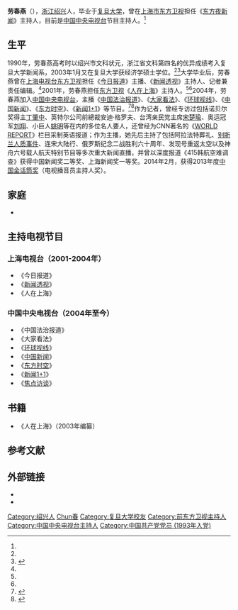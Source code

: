 {{Multiple issues|
{{BLPsources|time=2021-12-31T01:14:57+00:00}}
{{Overlinked|time=2021-12-31T01:14:57+00:00}}
}}
{{藝人
|姓名     = 劳春燕
|類型     = 节目主持
|圖片     = 
|圖片簡介 =
|本名     = 
|暱稱     =
|其他藝名 = 
|國籍     = {{PRC}}
|民族     = [[汉族|汉族]]
|籍貫     = 
|出生日期 = {{birth date and age|1972|11|30}}  
|出生地點 = {{CHN}}[[浙江省|浙江省]][[绍兴市|绍兴市]]
|逝世日期 = <!-- {{Death date and age|YYYY|MM|DD|YYYY|MM|DD}}（死亡在前，出生在后） -->
|逝世地點 = 
|職業     = 主持人
|語言     = 汉语
|母校     = [[复旦大学|复旦大学]]新闻学学士、经济学硕士
|宗教信仰 =
|配偶     = 
|兒女     = 
|父母     = 
|代表作   = 
|活躍年代 = 2003年至今
|經紀公司 = 
|獎項     = 2004年度中国最佳新闻主播<br>中国新闻奖二等奖<br>上海新闻奖一等奖
|網站     = 
}}
'''劳春燕'''（{{bd|1972年|11月30日|catIdx=Lao劳}}），[[浙江省|浙江]][[绍兴市|绍兴]]人，毕业于[[复旦大学|复旦大学]]，曾在[[上海市|上海市]][[东方卫视|东方卫视]]担任《[[东方夜新闻|东方夜新闻]]》主持人，目前是[[中国中央电视台|中国中央电视台]]节目主持人。<ref name="pqs"/>

==生平==
1990年，劳春燕高考时以绍兴市文科状元，浙江省文科第四名的优异成绩考入复旦大学新闻系，2003年1月又在复旦大学获经济学硕士学位。<ref name="pqs"/><ref name="mls">{{cite web |url=http://money.591hx.com/article/2010-12-07/0000135913s_5.shtml |title=从地方台跳槽央视后大红大紫的女主播 |date=2010-12-07 |work=和讯 |archive-url=https://web.archive.org/web/20130215023700/http://money.591hx.com/article/2010-12-07/0000135913s_5.shtml |archive-date=2013-02-15 |dead-url=yes |accessdate=2012-03-26}}</ref>大学毕业后，劳春燕曾在[[上海电视台|上海电视台]][[东方卫视|东方卫视]]担任《[[今日报道|今日报道]]》主播、《[[新闻透视|新闻透视]]》主持人、记者兼责任编辑。<ref name="mls"/>2001年，劳春燕担任[[东方卫视|东方卫视]]《[[人在上海|人在上海]]》主持人。<ref name="pqs"/><ref name="mls"/>2004年，劳春燕加入[[中国中央电视台|中国中央电视台]]，主播《[[中国法治报道|中国法治报道]]》、《[[大家看法|大家看法]]》、《[[环球视线|环球视线]]》、《[[中國新聞_(中國中央電視台節目)|中国新闻]]》、《[[东方时空|东方时空]]》、《[[新闻1+1|新闻1+1]]》等节目。<ref>{{cite web |url=http://news.163.com/11/0327/05/704LUIOF00014AED.html |title=劳春燕：我凭脑子而不是凭脸蛋说话 |date=2011-03-27 |work=网易 |archive-url=https://web.archive.org/web/20140112062654/http://news.163.com/11/0327/05/704LUIOF00014AED.html |archive-date=2014-01-12 |dead-url=yes |accessdate=2012-03-26}}</ref><ref name="pqs">{{cite web|url= http://www.hangzhou.com.cn/20040101/ca444525.htm|title=劳春燕：她曾是浙江的高考状元|date=2004-01-01|work=杭州网|archive-url= https://web.archive.org/web/20140112060910/http://www.hangzhou.com.cn/20040101/ca444525.htm|archive-date= 2014-01-12|dead-url= yes|accessdate=2012-03-26}}</ref>作为记者，曾经专访过包括诺贝尔奖得主[[丁肇中|丁肇中]]、英特尔公司前總裁安迪·格罗夫、台湾亲民党主席[[宋楚瑜|宋楚瑜]]、奥运冠军[[刘翔|刘翔]]、小巨人[[姚明|姚明]]等在内的多位名人要人，还曾经为CNN著名的《[[WORLD_REPORT|WORLD REPORT]]》栏目采制英语报道；作为主播，她先后主持了包括阿拉法特葬礼、[[别斯兰人质事件|别斯兰人质事件]]、连宋大陆行、俄罗斯纪念二战胜利六十周年、发现号重返太空以及神舟六号载人航天特别节目等多次重大新闻直播，并曾以深度报道《415韩航空难调查》获得中国新闻奖二等奖、上海新闻奖一等奖。2014年2月，获得2013年度[[金话筒奖|中国金话筒奖]]（电视播音员主持人奖）。

== 家庭 ==
*{{fact|丈夫：[[裘正義|裘正義]]（1964年-），浙江杭州人，復旦大學法學博士，《新民晚報》副總編輯，高級編輯，上海市報業協會副會長，亞洲傳播協會常務理事。曾任復旦大學新聞學院副院長。}}

== 主持电视节目 ==
=== 上海电视台（2001-2004年） ===
*《今日报道》
*《[[新闻透视_(上视)|新闻透视]]》
*《人在上海》

=== 中国中央电视台（2004年至今） ===
*《中国法治报道》
*《大家看法》
*《[[环球视线|环球视线]]》
*《[[中國新聞_(中國中央電視台節目)|中国新闻]]》
*《[[东方时空|东方时空]]》
*《[[新闻1+1|新闻1+1]]》
*《[[焦点访谈|焦点访谈]]》

== 书籍 ==
*《人在上海》（2003年编纂）

==参考文献==
{{reflist}}

==外部链接==
*{{Sinaweibo|laochunyan}}
*{{sinablog|laochunyan}}

{{DEFAULTSORT:Lao,Chunyan劳春燕}}
[[Category:绍兴人|Category:绍兴人]]
[[Category:劳姓|Chun春]]
[[Category:复旦大学校友|Category:复旦大学校友]]
[[Category:前东方卫视主持人|Category:前东方卫视主持人]]
[[Category:中国中央电视台主持人|Category:中国中央电视台主持人]]
[[Category:中国共产党党员_(1993年入党)|Category:中国共产党党员 (1993年入党)]]